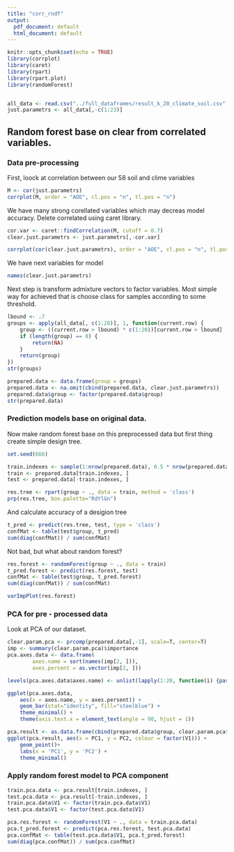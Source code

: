 ```yaml
---
title: "corr_rndf"
output:
  pdf_document: default
  html_document: default
---
```


```r
knitr::opts_chunk$set(echo = TRUE)
library(corrplot)
library(caret)
library(rpart)
library(rpart.plot)
library(randomForest)


all_data <- read.csv("../full_dataframes/result_k_20_climate_soil.csv")[,-1]
just.parametrs <- all_data[,-c(1:23)]
```

## Random forest base on clear from correlated variables.

### Data pre-processing
First, loock at correlation between our 58 soil and clime variables

```r
M <- cor(just.parametrs)
corrplot(M, order = "AOE", cl.pos = "n", tl.pos = "n")
```

We have many strong corellated variables which may decreas model accuracy. Delete correlated using caret library.

```r
cor.var <- caret::findCorrelation(M, cutoff = 0.7)
clear.just.parametrs <- just.parametrs[,-cor.var]

corrplot(cor(clear.just.parametrs), order = "AOE", cl.pos = "n", tl.pos = "n")
```

We have next variables for model
```r
names(clear.just.parametrs)
```

Next step is transform admixture vectors to factor variables. Most simple way for achieved that is choose class for samples according to some threshold.

```r
lbound <- .7
groups <- apply(all_data[, c(1:20)], 1, function(current.row) {
    group <- ((current.row > lbound) * c(1:20))[current.row > lbound]
    if (length(group) == 0) {
        return(NA)
    }
    return(group)
})
str(groups)
```
```r
prepared.data <- data.frame(group = groups)
prepared.data <- na.omit(cbind(prepared.data, clear.just.parametrs))
prepared.data$group <- factor(prepared.data$group)
str(prepared.data)
```

### Prediction models base on original data.

Now make random forest base on this preprocessed data but first thing create simple design tree.

```r
set.seed(666)

train.indexes <- sample(1:nrow(prepared.data), 0.5 * nrow(prepared.data))
train <- prepared.data[train.indexes, ]
test <- prepared.data[-train.indexes, ]

res.tree <- rpart(group ~ ., data = train, method = 'class')
prp(res.tree, box.palette="RdYlGn")
```

And calculate accuracy of a desigion tree

```r
t_pred <- predict(res.tree, test, type = 'class')
confMat <- table(test$group, t_pred)
sum(diag(confMat)) / sum(confMat)
```

Not bad, but what about random forest?

```r
res.forest <- randomForest(group ~ ., data = train)
t_pred.forest <- predict(res.forest, test)
confMat <- table(test$group, t_pred.forest)
sum(diag(confMat)) / sum(confMat)
```

```r
varImpPlot(res.forest)
```


### PCA for pre - processed data

Look at PCA of our dataset.

```r
clear.param.pca <- prcomp(prepared.data[,-1], scale=T, center=T)
imp <- summary(clear.param.pca)$importance
pca.axes.data <- data.frame(
        axes.name = sort(names(imp[2, ])),
        axes.persent = as.vector(imp[2, ]))

levels(pca.axes.data$axes.name) <- unlist(lapply(1:20, function(i) {paste0("PC", toString(i))}))

ggplot(pca.axes.data,
    aes(x = axes.name, y = axes.persent)) +
    geom_bar(stat="identity", fill="steelblue") + 
    theme_minimal() +
    theme(axis.text.x = element_text(angle = 90, hjust = 1))
```

```r
pca.result <- as.data.frame(cbind(prepared.data$group, clear.param.pca$x))
ggplot(pca.result, aes(x = PC1, y = PC2, colour = factor(V1))) + 
    geom_point()+
    labs(x = 'PC1', y = 'PC2') + 
    theme_minimal()
```

### Apply random forest model to PCA component

```r
train.pca.data <- pca.result[train.indexes, ]
test.pca.data <- pca.result[-train.indexes, ]
train.pca.data$V1 <- factor(train.pca.data$V1)
test.pca.data$V1 <- factor(test.pca.data$V1)

pca.res.forest <- randomForest(V1 ~ ., data = train.pca.data)
pca.t_pred.forest <- predict(pca.res.forest, test.pca.data)
pca.confMat <- table(test.pca.data$V1, pca.t_pred.forest)
sum(diag(pca.confMat)) / sum(pca.confMat)

```


